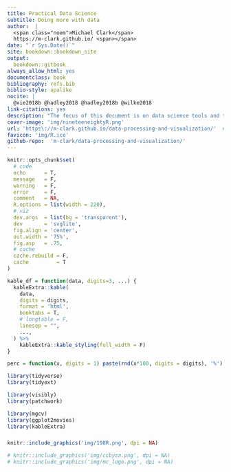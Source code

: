```yaml
--- 
title: Practical Data Science
subtitle: Doing more with data
author:  |
  <span class="noem">Michael Clark</span>
  https://m-clark.github.io/ <span></span>
date: "`r Sys.Date()`"
site: bookdown::bookdown_site
output:
  bookdown::gitbook
always_allow_html: yes
documentclass: book
bibliography: refs.bib
biblio-style: apalike
nocite: | 
  @xie2018b @hadley2018 @hadley2018b @wilke2018
link-citations: yes
description: "The focus of this document is on data science tools and techniques in R, including basic programming knowledge, visualization practices, modeling, and more, along with exercises to practice further. In addition, the demonstrations of most content in Python is available via Jupyter notebooks."
cover-image: 'img/nineteeneightyR.png'
url: 'https\://m-clark.github.io/data-processing-and-visualization/'  # evidently the \: is required or you'll get text in the title/toc area
favicon: 'img/R.ico'
github-repo:  'm-clark/data-processing-and-visualization/'
---
```


```r
knitr::opts_chunk$set(
  # code
  echo      = T,
  message   = F,
  warning   = F,
  error     = F,
  comment   = NA,
  R.options = list(width = 220),
  # viz
  dev.args  = list(bg = 'transparent'),
  dev       = 'svglite',
  fig.align = 'center',
  out.width = '75%',
  fig.asp   = .75,
  # cache
  cache.rebuild = F,
  cache         = T
)

kable_df = function(data, digits=3, ...) {
  kableExtra::kable(
    data,
    digits = digits,
    format = 'html',
    booktabs = T,
    # longtable = F,
    linesep = "",
    ...,
  ) %>% 
    kableExtra::kable_styling(full_width = F)
}

perc = function(x, digits = 1) paste(rnd(x*100, digits = digits), '%')
```


```r
library(tidyverse)
library(tidyext)

library(visibly)
library(patchwork)

library(mgcv) 
library(ggplot2movies) 
library(kableExtra)
```


##### {-}



```r
knitr::include_graphics('img/198R.png', dpi = NA)
```

```r
# knitr::include_graphics('img/ccbysa.png', dpi = NA)
# knitr::include_graphics('img/mc_logo.png', dpi = NA)
```
